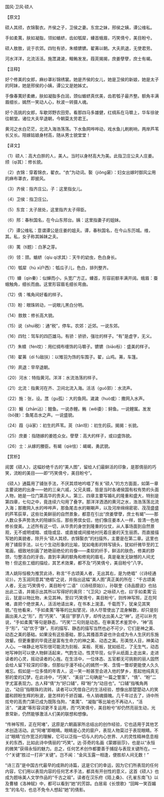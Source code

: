 

国风·卫风·硕人

【原文】

硕人其颀，衣锦褧衣。齐侯之子，卫侯之妻。东宫之妹，邢侯之姨，谭公维私。

手如柔荑，肤如凝脂，领如蝤蛴，齿如瓠犀，螓首蛾眉，巧笑倩兮，美目盼兮。

硕人敖敖，说于农郊。四牡有骄，朱幩镳镳。翟茀以朝。大夫夙退，无使君劳。

河水洋洋，北流活活。施罛濊濊，鳣鲔发发。葭菼揭揭，庶姜孽孽，庶士有朅。

【注释】

好个修美的女郎，麻纱罩衫锦绣裳。她是齐侯的女儿，她是卫侯的新娘，她是太子的阿妹，她是邢侯的小姨，谭公又是她姊丈。

手像春荑好柔嫩，肤如凝脂多白润，颈似蝤蛴真优美，齿若瓠子最齐整。额角丰满眉细长，嫣然一笑动人心，秋波一转摄人魂。

好个高挑的女郎，车歇郊野农田旁。看那四马多雄健，红绸系在马嚼上，华车徐驶往朝堂。诸位大夫早退朝，今朝莫太劳君王。

黄河之水白茫茫，北流入海浩荡荡。下水鱼网哗哗动，戏水鱼儿刷刷响，两岸芦苇长又长。陪嫁姑娘身材高，随从男士貌堂堂！

【译文】

（1）硕人：高大白胖的人，美人。当时以身材高大为美。此指卫庄公夫人庄姜。颀（qí其）：修长貌。

（2）衣锦：穿着锦衣，翟衣。“衣”为动词。褧（jiǒng窘）：妇女出嫁时御风尘用的麻布罩衣，即披风。

（3）齐侯：指齐庄公。子：这里指女儿。

（4）卫侯：指卫庄公。

（5）东宫：太子居处，这里指齐太子得臣。

（6）邢：春秋国名，在今山东邢台。姨：这里指妻子的姐妹。

（7）谭公维私：意谓谭公是庄姜的姐夫。谭，春秋国名，在今山东历城。维，其。私，女子称其姊妹之夫。

（8）荑（tí题）：白茅之芽。

（9）领：颈。蝤蛴（qíu qí求其）：天牛的幼虫，色白身长。

（10）瓠犀（hù xī户西）：瓠瓜子儿，色白，排列整齐。

（11）螓（qín秦）：似蝉而小，头宽广方正。螓首，形容前额丰满开阔。蛾眉：蚕蛾触角，细长而曲。这里形容眉毛细长弯曲。

（12）倩：嘴角间好看的样子。

（13）盼：眼珠转动，一说眼儿黑白分明。

（14）敖敖：修长高大貌。

（15）说（shuì税）：通“税”，停车。农郊：近郊。一说东郊。

（16）四牡：驾车的四匹雄马。有骄：骄骄，强壮的样子。“有”是虚字，无义。

（17）朱幩（fén坟）：用红绸布缠饰的马嚼子。镳镳（biāo标）：盛美的样子。

（18）翟茀（dí fú敌扶）：以雉羽为饰的车围子。翟，山鸡。茀，车篷。

（19）夙退：早早退朝。

（20）河水：特指黄河。洋洋：水流浩荡的样子。

（21）北流：指黄河在齐、卫间北流入海。活活（guō郭）：水流声。

（22）施：张，设。罛（gu孤）：大的鱼网。濊濊（huò或）：撒网入水声。

（23）鱣（zhān沾）：鳇鱼。一说赤鲤。鲔（wěi委）：鲟鱼。一说鲤属。发发（bō拨）：鱼尾击水之声。一说盛貌。

（24）葭（jiā家）：初生的芦苇。菼（tǎn坦）：初生的荻。揭揭：长貌。

（25）庶姜：指随嫁的姜姓众女。孽孽：高大的样子，或曰盛饰貌。

（26）士：从嫁的媵臣。有朅（qiè怯）：朅朅，勇武貌。

【赏析】

阅罢《硕人》，这幅妙绝千古的“美人图”，留给人们最鲜活的印象，是那倩丽的巧笑，流盼的美目——即“巧笑倩兮，美目盼兮”。

《硕人》通篇用了铺张手法，不厌其烦地吟唱了有关“硕人”的方方面面，如第一章主要说她的出身——她的三亲六戚，父兄夫婿，皆是当时各诸侯国有权有势的头面人物，她是一位门第高华的贵夫人。第三、四章主要写婚礼的隆重和盛大，特别是第四章，七句之中，竟连续六句用了叠字。那洋洋洒洒的黄河之水，浩浩荡荡北流入海；那撒网入水的哗哗声，那鱼尾击水的唰唰声，以及河岸绵绵密密、茂茂盛盛的芦苇荻草，这些壮美鲜丽的自然景象，都意在引出“庶姜孽孽，庶士有朅”——那人数众多声势浩大的陪嫁队伍，那些男傧女侣，他们像庄姜本人一样，皆清一色地修长俊美。上述所有这一切，从华贵的身世到隆重的仪仗，从人事场面到自然景观，无不或明或暗、或隐或显、或直接或间接地衬托着庄姜的天生丽质。而直接描写她的美貌者，除开头“硕人其颀，衣锦褧衣”的扫描外，主要是在第二章。这里也用了铺叙手法，以七个生动形象的比喻，犹如电影的特写镜头，犹如纤微毕至的工笔画，细致地刻画了她艳丽绝伦的肖像——柔软的纤手，鲜洁的肤色，修美的脖颈，匀整洁白的牙齿，直到丰满的额角和修宛的眉毛，真是毫发无缺憾的人间尤物！但这些工细的描绘，其艺术效果，都不及“巧笑倩兮，美目盼兮”八字。

清人姚际恒极为推赏此诗，称言“千古颂美人者，无出其右，是为绝唱”（《诗经通论》）。方玉润同意其“绝唱”之说，并指出这幅“美人图”真正美的所在：“千古颂美人者，无出‘巧笑倩兮，美目盼兮’二语”（《诗经原始》）。孙联奎《诗品臆说》也拈出此二语，并揭示出其所以写得好的奥窍：“《卫风》之咏硕人也，曰‘手如柔荑’云云，犹是以物比物，未见其神。至曰‘巧笑倩兮，美目盼兮’，则传神写照，正在阿堵，直把个绝世美人，活活地请出来，在书本上滉漾。千载而下，犹亲见其笑貌。”在他看来，“手如柔荑”等等的比拟譬况，诗人尽管使出了混身解数，却只是刻画出美人之“形”，而“巧笑”、“美目”寥寥八字，却传达出美人之“神”。还可以补充说，“手如柔荑”等句是静态，“巧笑”二句则是动态。在审美艺术鉴赏中，“神”高于“形”，“动”优于“静”。形的描写、静态的描写当然也必不可少，它们是神之美、动态之美的基础。如果没有这些基础，那么其搔首弄姿也许会成为令人生厌的东施效颦。但更重要的毕竟还是富有生命力的神之美、动态之美。形美悦人目，神美动人心。一味静止地写形很可能流为刻板、呆板、死板，犹如纸花，了无生气，动态地写神则可以使人物鲜活起来，气韵生动，性灵毕现，似乎从纸面上走出来，走进读者的心灵，摇动读者的心旌。在生活中，一位体态、五官都无可挑剔的丽人固然会给人留下较深的印象，但那似乎漫不经心的嫣然一笑、含情一瞥却更能使人久久难忘。假如是一位多情的年青人，这一笑一盼甚至会进入他的梦乡，惹起他纯真无邪的爱的幻梦。在此诗中，“巧笑”、“美目”二句确是“一篇之警策”，“倩”、“盼”二字尤富表现力。古人释“倩”为“好口辅”，释“盼”为“动目也”。“口辅”指嘴角两边，“动目”指眼珠的流转。读者可以凭借自己的生活经验，想像出那楚楚动人的笑靥和顾盼生辉的秋波，是怎样的千娇百媚，令人销魂摄魄。几千年过去了，诗中所炫夸的高贵门第已成为既陈刍狗，“柔荑”、“凝脂”等比喻也不再动人，“活活”、“濊濊”等形容词更不复运用，而“巧笑倩兮，美目盼兮”却仍然亮丽生动，光景常新，仍然能够激活人们美的联想和想像。

“传神写照，正在阿堵”，这原是六朝画家所总结出的创作经验，它也适用于其他艺术创造活动。此“阿堵”即眼睛。眼睛是心灵的窗户，表现人物莫过于表现眼睛。不过“眼睛”应作宽泛的理解，它可以泛指一切与人的内心世界、人的灵性精神息息相关的东西，比如此诗中倩丽的“巧笑”。达·芬奇的名画《蒙娜丽莎》，也是以“永恒的微笑”获得永恒的魅力。总之，任何艺术创作都要善于捕捉与表现关键所在。一个“关键”胜过一打非“关键”。岂不闻：“金风玉露一相逢，便胜却人间无数！”

“诗三百”是中国古代最早的成熟的诗篇，这是它们的幸运，因为它们所表现的任何内容，它们用以表现内容的任何艺术手法，都具有开创性的意义，这首《硕人》也成为题咏美人文学作品的“千古之祖”。读者在汉乐府《陌上桑》、《孔雀东南飞》以及曹植《洛神赋》中，都可以看到“她”的芳踪。白居易《长恨歌》“回眸一笑百媚生”的名句，也总不免令人想起“她”的倩影。

